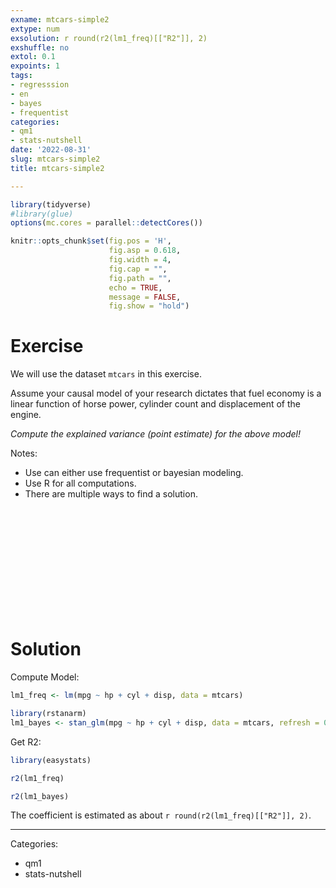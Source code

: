 ```yaml
---
exname: mtcars-simple2
extype: num
exsolution: r round(r2(lm1_freq)[["R2"]], 2)
exshuffle: no
extol: 0.1
expoints: 1
tags:
- regresssion
- en
- bayes
- frequentist
categories:
- qm1
- stats-nutshell
date: '2022-08-31'
slug: mtcars-simple2
title: mtcars-simple2

---
```





```r
library(tidyverse)
#library(glue)
options(mc.cores = parallel::detectCores())

```


```r
knitr::opts_chunk$set(fig.pos = 'H',
                      fig.asp = 0.618,
                      fig.width = 4,
                      fig.cap = "", 
                      fig.path = "",
                      echo = TRUE,
                      message = FALSE,
                      fig.show = "hold")
```






# Exercise

We will use the dataset `mtcars` in this exercise.

Assume your causal model of your research dictates that fuel economy is a linear function of horse power, cylinder count and displacement of the engine.

*Compute the explained variance (point estimate) for the above model!*


Notes:

- Use can either use frequentist or bayesian modeling.
- Use R for all computations.
- There are multiple ways to find a solution.



</br>
</br>
</br>
</br>
</br>
</br>
</br>
</br>
</br>
</br>

# Solution

Compute Model:

```r
lm1_freq <- lm(mpg ~ hp + cyl + disp, data = mtcars)

library(rstanarm)
lm1_bayes <- stan_glm(mpg ~ hp + cyl + disp, data = mtcars, refresh = 0)
```


Get R2:

```r
library(easystats)
```


```r
r2(lm1_freq)
```

```r
r2(lm1_bayes)
```


The coefficient is estimated as about `r round(r2(lm1_freq)[["R2"]], 2)`.



---

Categories: 

- qm1
- stats-nutshell

